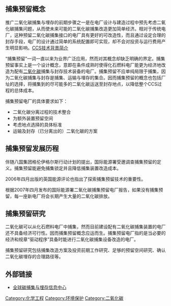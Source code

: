 == 捕集预留概念 ==
推广二氧化碳捕集与埋存的前期步骤之一是在电厂设计与建造过程中预先考虑二氧化碳捕集问题，从而使未来可能的二氧化碳捕集改造更加简单经济。相对于传统电厂，这种预留二氧化碳捕集接口的电厂具有更好的可改造性，而且通过设定合理的封存手段，电厂的设计通过简单的系统配置即可实现，却不会对投资与运行费用产生明显影响。[http://www.mysteel.com/gc/zhzx/hydt/2007/11/21/074235,1685312.html CCS技术背景简介]{{dead link|date=2018年3月 |bot=InternetArchiveBot |fix-attempted=yes }}


“捕集预留”一词一直以来为业界广泛应用，然而对其概念却缺乏明确的界定。捕集预留事实上是一个设计概念，意即在条件成熟时使得化石燃料电厂能更为经济地改造为配有[[二氧化碳|二氧化碳]]捕集与封存技术装备的电厂。捕集预留不应单纯局限于捕集，因为二氧化碳捕集与封存是捕集、运输与埋存的集合。因而捕集预留的概念也包括厂址的选择，将捕集到的尽可能多的二氧化碳运送至封存地点，以降低整个CCS过程的总体成本。

捕集预留电厂的具体要求如下：
*二氧化碳分离过程的技术整合
*为额外装置预留空间
*考虑地点选择的具体标准
*运输及封存（已分离出的）二氧化碳的方案

== 捕集预留发展历程 ==
伴随八国集团格伦伊格尔斯行动计划的提出，国际能源署受邀调查捕集预留的定义。捕集预留能避免捕集锁定并且降低捕集装置改造成本。

2006年四月出版的英国能源评论也指出了探索捕集预留技术的重要性。 

根据2007年四月发布的国际能源署二氧化碳捕集预留电厂报告，如果没有捕集预留，每一座新电厂将会长期产生大量的二氧化碳排放。 

== 捕集预留研究 ==
二氧化碳可以从化石燃料电厂中捕集，然而目前建设配有二氧化碳捕集装置的电厂还不具备经济可行性。因而捕集预留概念应运而生。捕集预留电厂指的是当必要的经济和规章“驱动程序”具备时能进行二氧化碳捕集设备改造的电厂。 

捕集预留研究包括捕集改造方案及投资前期工作研究、足够的预留空间研究、确认二氧化碳埋存的合理路径等。

==外部链接==
*[http://www.captureready.com 全球碳捕集与埋存信息中心]{{Dead link|date=2020年3月 |bot=InternetArchiveBot |fix-attempted=yes }}

[[Category:化学工程|Category:化学工程]]
[[Category:环境保护|Category:环境保护]]
[[Category:二氧化碳|Category:二氧化碳]]